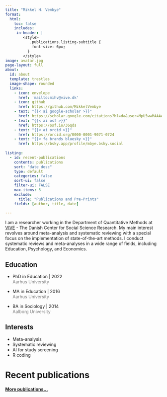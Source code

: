 ```yaml
---
title: "Mikkel H. Vembye"
format: 
  html:
    toc: false
    includes:
     in-header: |
        <style>
           .publications.listing-subtitle {
            font-size: 6px; 
          }
        </style>
image: avatar.jpg
page-layout: full
about:
  id: about
  template: trestles
  image-shape: rounded
  links:
    - icon: envelope
      href: 'mailto:mihv@vive.dk'
    - icon: github
      href: https://github.com/MikkelVembye
    - text: "{{< ai google-scholar >}}"
      href: https://scholar.google.com/citations?hl=da&user=MpU5wwMAAAAJ
    - text: "{{< ai osf >}}"
      href: https://osf.io/36qds
    - text: "{{< ai orcid >}}"
      href: https://orcid.org/0000-0001-9071-0724 
    - text: "{{< fa brands bluesky >}}"
      href: https://bsky.app/profile/mbye.bsky.social
      
listing:
  - id: recent-publications
    contents: publications
    sort: "date desc"
    type: default
    categories: false
    sort-ui: false
    filter-ui: FALSE
    max-items: 5
    exclude: 
      title: "Publications and Pre-Prints"
    fields: [author, title, date]
  
---
```


:::::: {#about}
I am a researcher working in the Department of Quantitative Methods at [VIVE](https://www.vive.dk/en/) - The Danish Center for Social Science Research. My main interest revolves around meta-analysis and systematic reviewing with a special focus on the implementation of state-of-the-art methods. I conduct systematic reviews and meta-analyses in a wide range of fields, including Education, Psychology, and Economics. 

::::: grid

::: g-col-6

## Education

-   PhD in Education \| 2022 <br> [Aarhus University]{style="color:gray;"}

-   MA in Education \| 2016 <br> [Aarhus University]{style="color:gray;"}

-   BA in Sociology \| 2014 <br> [Aalborg University]{style="color:gray;"}
:::

::: g-col-6

## Interests

-   Meta-analysis
-   Systematic reviewing 
-   AI for study screening 
-   R coding

:::

:::::

::::::

# Recent publications 

:::::{#recent-publications}
:::::

#### [More publications...](/publications/)
